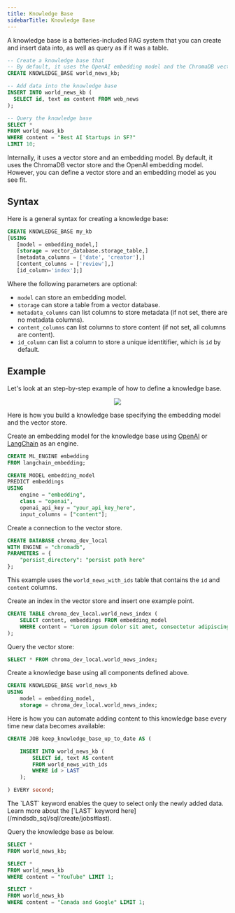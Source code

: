 ```yaml
---
title: Knowledge Base
sidebarTitle: Knowledge Base
---
```


A knowledge base is a batteries-included RAG system that you can create and insert data into, as well as query as if it was a table.

```sql
-- Create a knowledge base that
-- By default, it uses the OpenAI embedding model and the ChromaDB vector store
CREATE KNOWLEDGE_BASE world_news_kb;

-- Add data into the knowledge base
INSERT INTO world_news_kb (
  SELECT id, text as content FROM web_news
);

-- Query the knowledge base
SELECT *
FROM world_news_kb
WHERE content = "Best AI Startups in SF?"
LIMIT 10;
```

Internally, it uses a vector store and an embedding model. By default, it uses the ChromaDB vector store and the OpenAI embedding model. However, you can define a vector store and an embedding model as you see fit.

## Syntax

Here is a general syntax for creating a knowledge base:

```sql
CREATE KNOWLEDGE_BASE my_kb
[USING
   [model = embedding_model,]
   [storage = vector_database.storage_table,]
   [metadata_columns = ['date', 'creator'],]
   [content_columns = ['review'],]
   [id_column='index'];]
```

Where the following parameters are optional:

- `model` can store an embedding model.
- `storage` can store a table from a vector database.
- `metadata_columns` can list columns to store metadata (if not set, there are no metadata columns).
- `content_columns` can list columns to store content (if not set, all columns are content).
- `id_column` can list a column to store a unique identitifier, which is `id` by default.

## Example

Let's look at an step-by-step example of how to define a knowledge base.

<p align="center">
  <img src="https://docs.google.com/drawings/d/e/2PACX-1vTVmUqhoFXLF3ncL0NWwgdPjI7Hj19f-5xU8ED31ntYvlsTM3poM9zZKwcrEwzvxJrOhl2raIFKWlsp/pub?w=1342&h=681" />
</p>

Here is how you build a knowledge base specifying the embedding model and the vector store.

Create an embedding model for the knowledge base using [OpenAI](/integrations/ai-engines/openai) or [LangChain](https://github.com/mindsdb/mindsdb/tree/main/mindsdb/integrations/handlers/langchain_embedding_handler) as an engine.

```sql
CREATE ML_ENGINE embedding
FROM langchain_embedding;

CREATE MODEL embedding_model
PREDICT embeddings
USING
	engine = "embedding",
	class = "openai",
	openai_api_key = "your_api_key_here",
	input_columns = ["content"];
```

Create a connection to the vector store.

```sql
CREATE DATABASE chroma_dev_local
WITH ENGINE = "chromadb",
PARAMETERS = {
	"persist_directory": "persist path here"
};
```

This example uses the `world_news_with_ids` table that contains the `id` and `content` columns.

Create an index in the vector store and insert one example point.

```sql
CREATE TABLE chroma_dev_local.world_news_index (
	SELECT content, embeddings FROM embedding_model
	WHERE content = "Lorem ipsum dolor sit amet, consectetur adipiscing elit, sed do eiusmod tempor incididunt ut labore et dolore magna aliqua. Tristique sollicitudin nibh sit amet commodo nulla. Risus sed vulputate odio ut enim blandit volutpat. Suspendisse ultrices gravida dictum fusce ut placerat orci. Eget nulla facilisi etiam dignissim diam. Aenean euismod elementum nisi quis eleifend quam. Ac placerat vestibulum lectus mauris ultrices eros in. Sed turpis tincidunt id aliquet risus feugiat in ante metus. Pellentesque habitant morbi tristique senectus et netus. Imperdiet massa tincidunt nunc pulvinar sapien et ligula. Leo in vitae turpis massa sed elementum tempus egestas. Aliquam malesuada bibendum arcu vitae elementum curabitur. Sit amet tellus cras adipiscing. Enim ut tellus elementum sagittis vitae et leo. Donec pretium vulputate sapien nec."
);
```

Query the vector store:

```sql
SELECT * FROM chroma_dev_local.world_news_index;
```

Create a knowledge base using all components defined above.

```sql
CREATE KNOWLEDGE_BASE world_news_kb
USING
	model = embedding_model,
	storage = chroma_dev_local.world_news_index;
```

Here is how you can automate adding content to this knowledge base every time new data becomes available:

```sql
CREATE JOB keep_knowledge_base_up_to_date AS (

    INSERT INTO world_news_kb (
        SELECT id, text AS content
        FROM world_news_with_ids
        WHERE id > LAST
    );

) EVERY second;
```

<Note>
The `LAST` keyword enables the quey to select only the newly added data. Learn more about the [`LAST` keyword here](/mindsdb_sql/sql/create/jobs#last).
</Note>

Query the knowledge base as below.

```sql
SELECT *
FROM world_news_kb;

SELECT *
FROM world_news_kb
WHERE content = "YouTube" LIMIT 1;

SELECT *
FROM world_news_kb
WHERE content = "Canada and Google" LIMIT 1;
```
